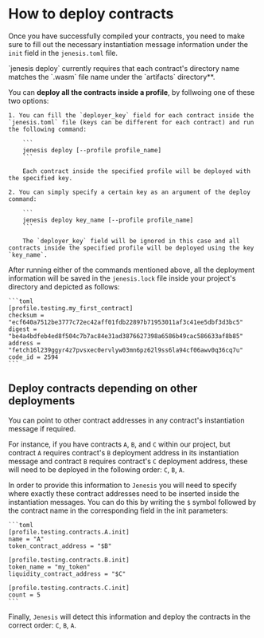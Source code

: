 
# How to deploy contracts

Once you have successfully compiled your contracts, you need to make sure to fill out the necessary instantiation message information under the `init` field in the `jenesis.toml` file.

<Callout type="info" emoji="ℹ️">
`jenesis deploy` currently requires that each contract's directory name matches the `.wasm` file name under the `artifacts` directory**.
</Callout>

You can **deploy all the contracts inside a profile**, by follwoing one of these two options:

    1. You can fill the `deployer_key` field for each contract inside the `jenesis.toml` file (keys can be different for each contract) and run the following command:

        ```
        jenesis deploy [--profile profile_name]
        ```

        Each contract inside the specified profile will be deployed with the specified key.

    2. You can simply specify a certain key as an argument of the deploy command:

        ```
        jenesis deploy key_name [--profile profile_name]
        ```

        The `deployer_key` field will be ignored in this case and all contracts inside the specified profile will be deployed using the key `key_name`.

After running either of the commands mentioned above, all the deployment information will be saved in the `jenesis.lock` file inside your project's directory and depicted as follows:

    ```toml
    [profile.testing.my_first_contract]
    checksum = "ecf640a7512be3777c72ec42aff01fdb22897b71953011af3c41ee5dbf3d3bc5"
    digest = "be4a4bdfeb4ed8f504c7b7ac84e31ad3876627398a6586b49cac586633af8b85"
    address = "fetch16l239ggyr4z7pvsxec0ervlyw03mn6pz62l9ss6la94cf06awv0q36cq7u"
    code_id = 2594
    ```

## Deploy contracts depending on other deployments

You can point to other contract addresses in any contract's instantiation message if required.

For instance, if you have contracts `A`, `B`, and `C` within our project, but contract `A` requires contract's `B` deployment address in its instantiation message and contract `B` requires contract's `C` deployment address, these will need to be deployed in the following order: `C`, `B`, `A`.

In order to provide this information to `Jenesis` you will need to specify where exactly these contract addresses need to be inserted inside the instantiation messages. You can do this by writing the `$` symbol followed by the contract name in the corresponding field in the init parameters:

    ```toml
    [profile.testing.contracts.A.init]
    name = "A"
    token_contract_address = "$B"

    [profile.testing.contracts.B.init]
    token_name = "my_token"
    liquidity_contract_address = "$C"

    [profile.testing.contracts.C.init]
    count = 5
    ```

Finally, `Jenesis` will detect this information and deploy the contracts in the correct order: `C`, `B`, `A`.
